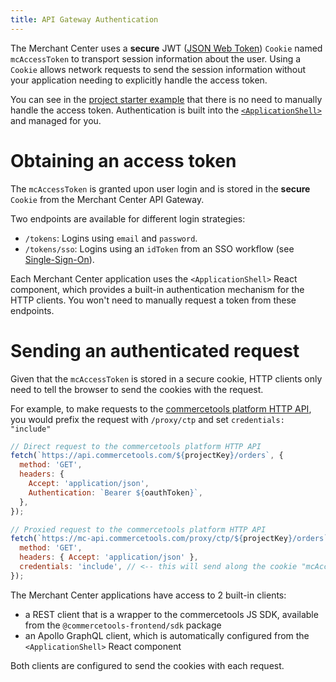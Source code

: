 ```yaml
---
title: API Gateway Authentication
---
```


The Merchant Center uses a **secure** JWT ([JSON Web Token](https://jwt.io/)) `Cookie` named `mcAccessToken` to transport session information about the user.
Using a `Cookie` allows network requests to send the session information without your application needing to explicitly handle the access token.

You can see in the [project starter example](/getting-started/installing-a-starter-application) that there is no need to manually handle the access token. Authentication is built into the [`<ApplicationShell>`](/components/application-shell) and managed for you.

# Obtaining an access token

The `mcAccessToken` is granted upon user login and is stored in the **secure** `Cookie` from the Merchant Center API Gateway.

Two endpoints are available for different login strategies:

- `/tokens`: Logins using `email` and `password`.
- `/tokens/sso`: Logins using an `idToken` from an SSO workflow (see [Single-Sign-On](https://docs.commercetools.com/merchant-center/single-sign-on-beta)).

Each Merchant Center application uses the `<ApplicationShell>` React component, which provides a built-in authentication mechanism for the HTTP clients. You won't need to manually request a token from these endpoints.

# Sending an authenticated request

Given that the `mcAccessToken` is stored in a secure cookie, HTTP clients only need to tell the browser to send the cookies with the request.

For example, to make requests to the [commercetools platform HTTP API](https://docs.commercetools.com/http-api.html), you would prefix the request with `/proxy/ctp` and set `credentials: "include"`

```js
// Direct request to the commercetools platform HTTP API
fetch(`https://api.commercetools.com/${projectKey}/orders`, {
  method: 'GET',
  headers: {
    Accept: 'application/json',
    Authentication: `Bearer ${oauthToken}`,
  },
});

// Proxied request to the commercetools platform HTTP API
fetch(`https://mc-api.commercetools.com/proxy/ctp/${projectKey}/orders`, {
  method: 'GET',
  headers: { Accept: 'application/json' },
  credentials: 'include', // <-- this will send along the cookie "mcAccessToken"
});
```

The Merchant Center applications have access to 2 built-in clients:

- a REST client that is a wrapper to the commercetools JS SDK, available from the `@commercetools-frontend/sdk` package
- an Apollo GraphQL client, which is automatically configured from the `<ApplicationShell>` React component

Both clients are configured to send the cookies with each request.
